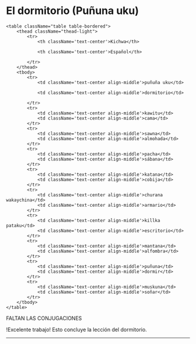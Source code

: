 
# El dormitorio (Puñuna uku)


    <table className="table table-bordered">
        <thead className="thead-light">
            <tr>
                <th className='text-center'>Kichwa</th>

                <th className='text-center'>Español</th>                

            </tr>
        </thead>
        <tbody>
            <tr>
                <td className='text-center align-middle'>puñuña uku</td>

                <td className='text-center align-middle'>dormitorio</td>                           

            </tr>
            <tr>
                <td className='text-center align-middle'>kawitu</td>
                <td className='text-center align-middle'>cama</td>                              
            </tr>
            <tr>
                <td className='text-center align-middle'>sawna</td>
                <td className='text-center align-middle'>almohada</td>                              
            </tr>  
            <tr>
                <td className='text-center align-middle'>pacha</td>
                <td className='text-center align-middle'>sábana</td>                              
            </tr>
            <tr>
                <td className='text-center align-middle'>katana</td>
                <td className='text-center align-middle'>cobija</td>                              
            </tr>
            <tr>
                <td className='text-center align-middle'>churana wakaychina</td>
                <td className='text-center align-middle'>armario</td>                              
            </tr>
            <tr>
                <td className='text-center align-middle'>killka pataku</td>
                <td className='text-center align-middle'>escritorio</td>                              
            </tr>
            <tr>
                <td className='text-center align-middle'>mantana</td>
                <td className='text-center align-middle'>alfombra</td>                              
            </tr>
            <tr>
                <td className='text-center align-middle'>puñuna</td>
                <td className='text-center align-middle'>dormir</td>                              
            </tr>
            <tr>
                <td className='text-center align-middle'>muskuna</td>
                <td className='text-center align-middle'>soñar</td>                              
            </tr>                    
        </tbody>
    </table>

FALTAN LAS CONJUGACIONES

!Excelente trabajo! Esto concluye la lección del dormitorio.

<hr />
<MiniTestForm lecture="room" />